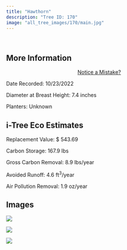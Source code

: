 ```yaml
---
title: "Hawthorn"
description: "Tree ID: 170"
image: "all_tree_images/170/main.jpg"
---
```


<br>

## **More Information**
::: column-margin
<center><a class="button" href="https://forms.gle/W6f5nwYxrM33hF4f7">Notice a Mistake?</a></center>
:::


Date Recorded:  10/23/2022

Diameter at Breast Height:  7.4  inches

Planters:  Unknown

## **i-Tree Eco Estimates**


 Replacement Value: $ 543.69

 Carbon Storage:  167.9  lbs

 Gross Carbon Removal:  8.9  lbs/year

 Avoided Runoff:  4.6  ft<sup>3</sup>/year

 Air Pollution Removal:  1.9  oz/year

## **Images**


 ![](all_tree_images/170/IMG_6981.jpg)

 ![](all_tree_images/170/IMG_6983.jpg)

 ![](all_tree_images/170/main.jpg)
